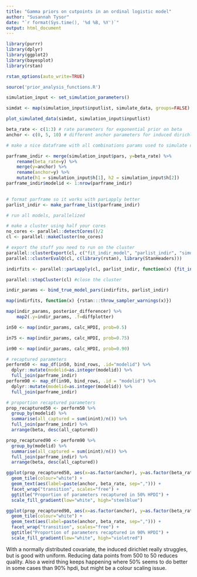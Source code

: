 ```yaml
---
title: "Gamma priors on cutpoints in an ordinal logistic model"
author: "Susannah Tysor"
date: "`r format(Sys.time(), '%d %B, %Y')`"
output: html_document
---
```


```r
library(purrr)
library(dplyr)
library(ggplot2)
library(bayesplot)
library(rstan)
```
```r
rstan_options(auto_write=TRUE)
```
```r
source('prior_analysis_functions.R')
```

```r

simulation_input <- set_simulation_parameters()

simdat <- map(simulation_input$inputlist, simulate_data, groups=FALSE)

plot_simulated_data(simdat, simulation_input$inputlist)
```
```r

beta_rate <- c(1:3) # rate parameters for exponential prior on beta
anchor <- c(0, 5, 10) # different anchor parameters for induced dirichlet prior

# make a nice dataframe with all combinations params used to simulate data and model params used to try to recover those params

parframe_indir <- merge(simulation_input$pars, y=beta_rate) %>%
    rename(beta_rate=y) %>%
    merge(y=anchor) %>%
    rename(anchor=y) %>%
    mutate(h1 = simulation_input$h[1], h2 = simulation_input$h[2])
parframe_indir$modelid <- 1:nrow(parframe_indir)
    
```

```r
# format parframe so it works with parLapply better
parlist_indir <- make_parframe_list(parframe_indir)

# run all models, parallelized

# make a cluster using half your cores
no_cores <- parallel::detectCores()/2
cl <- parallel::makeCluster(no_cores)

# export the stuff you need to run on the cluster
parallel::clusterExport(cl, c("fit_indir_model", "parlist_indir", "simdat"))
parallel::clusterEvalQ(cl, c(library(rstan), library(StanHeaders)))

indirfits <- parallel::parLapply(cl, parlist_indir, function(x) {fit_indir_model(simdatlist = simdat, pars=x, groups=FALSE)})

parallel::stopCluster(cl) #close the cluster

```
```r
indir_params <- bind_true_model_pars(indirfits, parlist_indir)
```
```r
map(indirfits, function(x) {rstan:::throw_sampler_warnings(x)})
```

```r
map(indir_params, posterior_differencer) %>%
    map2(.y=indir_params, .f=diffplotter)
```

```r
in50 <- map(indir_params, calc_HPDI, prob=0.5)

in75 <- map(indir_params, calc_HPDI, prob=0.75)

in90 <- map(indir_params, calc_HPDI, prob=0.90)

# recaptured parameters
perform50 <- map_df(in50, bind_rows, .id="modelid") %>%
  dplyr::mutate(modelid=as.integer(modelid)) %>%
  full_join(parframe_indir) 
perform90 <- map_df(in90, bind_rows, .id = "modelid") %>%
  dplyr::mutate(modelid=as.integer(modelid)) %>%
  full_join(parframe_indir)

# proportion recaptured parameters
prop_recaptured50 <- perform50 %>%
  group_by(modelid) %>%
  summarise(all_captured = sum(inint)/n()) %>%
  full_join(parframe_indir) %>%
  arrange(beta, desc(all_captured))

prop_recaptured90 <- perform90 %>%
  group_by(modelid) %>%
  summarise(all_captured = sum(inint)/n()) %>%
  full_join(parframe_indir) %>%
  arrange(beta, desc(all_captured))
```

```r
ggplot(prop_recaptured50, aes(x=as.factor(anchor), y=as.factor(beta_rate), fill=all_captured)) + 
  geom_tile(colour="white") +
  geom_text(aes(label=paste(anchor, beta_rate, sep=","))) +
  facet_wrap("transition", scales="free") +
  ggtitle("Proportion of parameters recaptured in 50% HPDI") +
  scale_fill_gradient(low="white", high="steelblue")

ggplot(prop_recaptured90, aes(x=as.factor(anchor), y=as.factor(beta_rate), fill=all_captured)) + 
  geom_tile(colour="white") +
  geom_text(aes(label=paste(anchor, beta_rate, sep=","))) +
  facet_wrap("transition", scales="free") +
  ggtitle("Proportion of parameters recaptured in 90% HPDI") +
  scale_fill_gradient(low="white", high="violetred")
```
With a normally distributed covariate, the induced dirichlet really struggles, but is good with uniform. Reducing data points from 500 to 50 reduces quality. Also a weird thing keeps happening where 50% seems to do better in some cases than 90% hpdi, but might be a colour scaling issue.
